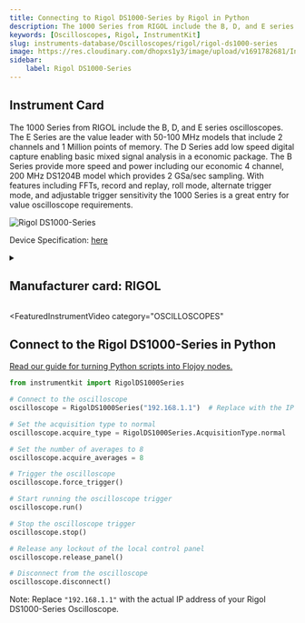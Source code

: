```yaml
---
title: Connecting to Rigol DS1000-Series by Rigol in Python
description: The 1000 Series from RIGOL include the B, D, and E series oscilloscopes. The E Series are the value leader with 50-100 MHz models that include 2 channels and 1 Million points of memory. The D Series add low speed digital capture enabling basic mixed signal analysis in a economic package. The B Series provide more speed and power including our economic 4 channel, 200 MHz DS1204B model which provides 2 GSa/sec sampling. With features including FFTs, record and replay, roll mode, alternate trigger mode, and adjustable trigger sensitivity the 1000 Series is a great entry for value oscilloscope requirements.
keywords: [Oscilloscopes, Rigol, InstrumentKit] 
slug: instruments-database/Oscilloscopes/rigol/rigol-ds1000-series 
image: https://res.cloudinary.com/dhopxs1y3/image/upload/v1691782681/Instruments/Oscilloscopes/Rigol-DS1000-Series/Rigol-DS1000-Series.png
sidebar:
    label: Rigol DS1000-Series 
---
```



## Instrument Card

The 1000 Series from RIGOL include the B, D, and E series oscilloscopes. The E Series are the value leader with 50-100 MHz models that include 2 channels and 1 Million points of memory. The D Series add low speed digital capture enabling basic mixed signal analysis in a economic package. The B Series provide more speed and power including our economic 4 channel, 200 MHz DS1204B model which provides 2 GSa/sec sampling. With features including FFTs, record and replay, roll mode, alternate trigger mode, and adjustable trigger sensitivity the 1000 Series is a great entry for value oscilloscope requirements.

![Rigol DS1000-Series](https://res.cloudinary.com/dhopxs1y3/image/upload/v1691782681/Instruments/Oscilloscopes/Rigol-DS1000-Series/Rigol-DS1000-Series.png)

Device Specification: [here](/instruments-database/all-instruments)

<details style={{ marginTop: "15px"}}>
<summary><h2 style={{display:'inline'}}>Manufacturer card: RIGOL</h2></summary>

![RIGOL](https://res.cloudinary.com/dhopxs1y3/image/upload/v1692806170/Instruments/Vendor%20Logos/Rigol.png)

RIGOL Technologies, Inc. specializes in development and production of test and measuring equipment and is one of the fastest growing Chinese companies in this sphere.
RIGOL’s line of products includes [digital storage oscilloscopes](https://www.tmatlantic.com/e-store/index.php?SECTION_ID=227), [function/arbitrary waveform generators](https://www.tmatlantic.com/e-store/index.php?SECTION_ID=230), [digital multimeters](https://www.tmatlantic.com/e-store/index.php?SECTION_ID=233), PC-based devices compatible with LXI standard etc.

- Headquarters: Beijing, China
- Yearly Revenue (millions, USD): 23
- Vendor Website: [here](https://www.rigol.com/)

</details>


<FeaturedInstrumentVideo
  category="OSCILLOSCOPES"
></FeaturedInstrumentVideo>

## Connect to the Rigol DS1000-Series in Python

[Read our guide for turning Python scripts into Flojoy nodes.](https://docs.flojoy.ai/contribution/blocks/custom-flojoy-block/)



<Tabs>
<TabItem value="Flojoy" label="Flojoy" className="flojoy-instrument-tabs">

<SectionsCard category="OSCILLOSCOPES" manufacturer="Rigol"></SectionsCard>

</TabItem>
<TabItem value="InstrumentKit" label="InstrumentKit">


```python
from instrumentkit import RigolDS1000Series

# Connect to the oscilloscope
oscilloscope = RigolDS1000Series("192.168.1.1")  # Replace with the IP address of your oscilloscope

# Set the acquisition type to normal
oscilloscope.acquire_type = RigolDS1000Series.AcquisitionType.normal

# Set the number of averages to 8
oscilloscope.acquire_averages = 8

# Trigger the oscilloscope
oscilloscope.force_trigger()

# Start running the oscilloscope trigger
oscilloscope.run()

# Stop the oscilloscope trigger
oscilloscope.stop()

# Release any lockout of the local control panel
oscilloscope.release_panel()

# Disconnect from the oscilloscope
oscilloscope.disconnect()
```

Note: Replace `"192.168.1.1"` with the actual IP address of your Rigol DS1000-Series Oscilloscope.

</TabItem>
</Tabs>